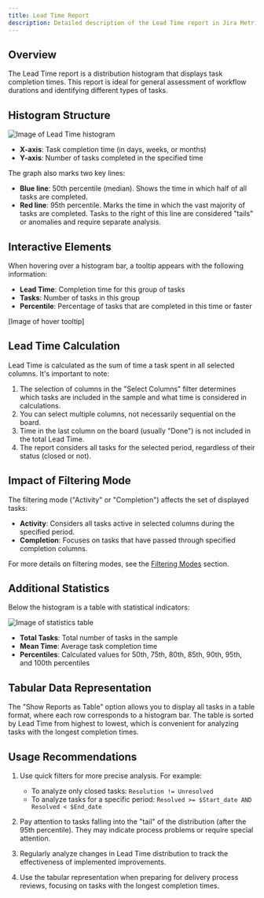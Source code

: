 ```yaml
---
title: Lead Time Report
description: Detailed description of the Lead Time report in Jira Metrics Plugin and its interpretation.
---
```


## Overview

The Lead Time report is a distribution histogram that displays task completion times. This report is ideal for general assessment of workflow durations and identifying different types of tasks.

## Histogram Structure

![Image of Lead Time histogram](/docs/images/leadtime.png)

- **X-axis**: Task completion time (in days, weeks, or months)
- **Y-axis**: Number of tasks completed in the specified time

The graph also marks two key lines:

- **Blue line**: 50th percentile (median). Shows the time in which half of all tasks are completed.
- **Red line**: 95th percentile. Marks the time in which the vast majority of tasks are completed. Tasks to the right of this line are considered "tails" or anomalies and require separate analysis.

## Interactive Elements

When hovering over a histogram bar, a tooltip appears with the following information:

- **Lead Time**: Completion time for this group of tasks
- **Tasks**: Number of tasks in this group
- **Percentile**: Percentage of tasks that are completed in this time or faster

[Image of hover tooltip]

## Lead Time Calculation

Lead Time is calculated as the sum of time a task spent in all selected columns. It's important to note:

1. The selection of columns in the "Select Columns" filter determines which tasks are included in the sample and what time is considered in calculations.
2. You can select multiple columns, not necessarily sequential on the board.
3. Time in the last column on the board (usually "Done") is not included in the total Lead Time.
4. The report considers all tasks for the selected period, regardless of their status (closed or not).

## Impact of Filtering Mode

The filtering mode ("Activity" or "Completion") affects the set of displayed tasks:

- **Activity**: Considers all tasks active in selected columns during the specified period.
- **Completion**: Focuses on tasks that have passed through specified completion columns.

For more details on filtering modes, see the [Filtering Modes](/en/docs/core-concepts/filtering-modes) section.

## Additional Statistics

Below the histogram is a table with statistical indicators:

![Image of statistics table](/docs/images/leadtime-statistic.png)

- **Total Tasks**: Total number of tasks in the sample
- **Mean Time**: Average task completion time
- **Percentiles**: Calculated values for 50th, 75th, 80th, 85th, 90th, 95th, and 100th percentiles

## Tabular Data Representation

The "Show Reports as Table" option allows you to display all tasks in a table format, where each row corresponds to a histogram bar. The table is sorted by Lead Time from highest to lowest, which is convenient for analyzing tasks with the longest completion times.

## Usage Recommendations

1. Use quick filters for more precise analysis. For example:

   - To analyze only closed tasks: `Resolution != Unresolved`
   - To analyze tasks for a specific period: `Resolved >= $Start_date AND Resolved < $End_date`

2. Pay attention to tasks falling into the "tail" of the distribution (after the 95th percentile). They may indicate process problems or require special attention.

3. Regularly analyze changes in Lead Time distribution to track the effectiveness of implemented improvements.

4. Use the tabular representation when preparing for delivery process reviews, focusing on tasks with the longest completion times.
